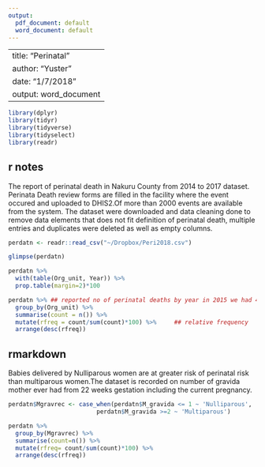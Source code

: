 ```yaml
---
output:
  pdf_document: default
  word_document: default
---
```

---
title: "Perinatal"
author: "Yuster"
date: "1/7/2018"
output: word_document
--
```r
library(dplyr)
library(tidyr)
library(tidyverse)
library(tidyselect)
library(readr)
```

## r notes
The report of perinatal death in Nakuru County from 2014 to 2017 dataset.
Perinata Death review forms are filled in the facility where the event occured and uploaded to DHIS2.Of more than 2000 events are available from the system. The dataset were downloaded and data cleaning done to remove data elements that does not fit definition of perinatal death, multiple entries and duplicates were deleted as well as empty columns.
```r
perdatn <- readr::read_csv("~/Dropbox/Peri2018.csv")
```

```r
glimpse(perdatn)
```

```r
perdatn %>% 
  with(table(Org_unit, Year)) %>%
  prop.table(margin=2)*100
```
```r
perdatn %>% ## reported no of perinatal deaths by year in 2015 we had 431  deaths
  group_by(Org_unit) %>% 
  summarise(count = n()) %>% 
  mutate(rfreq = count/sum(count)*100) %>%     ## relative frequency 
  arrange(desc(rfreq))
```

## rmarkdown
Babies delivered by Nulliparous women are at greater risk of perinatal risk than multiparous women.The dataset is recorded on number of gravida mother ever had from 22 weeks gestation including the current pregnancy.

```r
perdatn$Mgravrec <- case_when(perdatn$M_gravida <= 1 ~ 'Nulliparous',
                         perdatn$M_gravida >=2 ~ 'Multiparous')
```
```r
perdatn %>% 
  group_by(Mgravrec) %>% 
  summarise(count=n()) %>% 
  mutate(rfreq= count/sum(count)*100) %>% 
  arrange(desc(rfreq))
```






